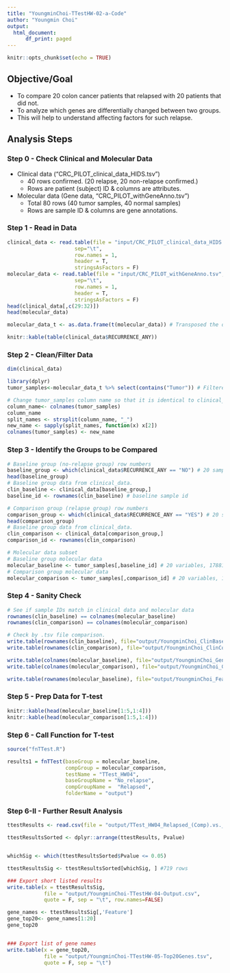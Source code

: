 ```yaml
---
title: "YoungminChoi-TTestHW-02-a-Code"
author: "Youngmin Choi"
output: 
  html_document:
      df_print: paged
---
```


```r
knitr::opts_chunk$set(echo = TRUE)
```

## Objective/Goal
- To compare 20 colon cancer patients that relapsed with 20 patients that did not. 
- To analyze which genes are differentially changed between two groups. 
- This will help to understand affecting factors for such relapse. 

## Analysis Steps 

### Step 0 - Check Clinical and Molecular Data 
- Clinical data ("CRC_PILOT_clinical_data_HIDS.tsv")
    - 40 rows confirmed. (20 relapse, 20 non-relapse confirmed.)
    - Rows are patient (subject) ID & columns are attributes. 
- Molecular data (Gene data, "CRC_PILOT_withGeneAnno.tsv")
    - Total 80 rows (40 tumor samples, 40 normal samples)
    - Rows are sample ID & columns are gene annotations.  


### Step 1 - Read in Data
```r
clinical_data <- read.table(file = "input/CRC_PILOT_clinical_data_HIDS.tsv",
                      sep="\t",
                      row.names = 1,
                      header = T, 
                      stringsAsFactors = F)
molecular_data <- read.table(file = "input/CRC_PILOT_withGeneAnno.tsv",
                      sep="\t",
                      row.names = 1,
                      header = T, 
                      stringsAsFactors = F)
head(clinical_data[,c(29:32)])
head(molecular_data)

molecular_data_t <- as.data.frame(t(molecular_data)) # Transposed the data so that the gene annotations are row and sample IDs are columns. 

knitr::kable(table(clinical_data$RECURRENCE_ANY))
```

### Step 2 - Clean/Filter Data
```r
dim(clinical_data)

library(dplyr)
tumor_samples<-molecular_data_t %>% select(contains("Tumor")) # Filtered only tumor samples from molecular data (transposed). 40 samples confirmed! 

# Change tumor_samples column name so that it is identical to clinical_data ID. 
column_name<- colnames(tumor_samples)
column_name
split_names <- strsplit(column_name, "_")
new_name <- sapply(split_names, function(x) x[2])
colnames(tumor_samples) <- new_name
```


### Step 3 - Identify the Groups to be Compared
```r
# Baseline group (no-relapse group) row numbers
baseline_group <- which(clinical_data$RECURRENCE_ANY == "NO") # 20 samples
head(baseline_group)
# Baseline group data from clinical_data. 
clin_baseline <- clinical_data[baseline_group,]
baseline_id <- rownames(clin_baseline) # baseline sample id 

# Comparison group (relapse group) row numbers
comparison_group <- which(clinical_data$RECURRENCE_ANY == "YES") # 20 samples
head(comparison_group)
# Baseline group data from clinical_data. 
clin_comparison <- clinical_data[comparison_group,]
comparison_id <- rownames(clin_comparison)

# Molecular data subset 
# Baseline group molecular data
molecular_baseline <- tumor_samples[,baseline_id] # 20 variables, 17881 rows
# Comparison group molecular data
molecular_comparison <- tumor_samples[,comparison_id] # 20 variables, 17881 rows


```

### Step 4 - Sanity Check
```r
# See if sample IDs match in clinical data and molecular data
rownames(clin_baseline) == colnames(molecular_baseline)
rownames(clin_comparison) == colnames(molecular_comparison)

# Check by .tsv file comparison. 
write.table(rownames(clin_baseline), file="output/YoungminChoi_ClinBaseIDs.tsv", sep="\t", quote=F)
write.table(rownames(clin_comparison), file="output/YoungminChoi_ClinCompIDs.tsv", sep="\t", quote=F)

write.table(colnames(molecular_baseline), file="output/YoungminChoi_GeneExpBaseIDs.tsv", sep="\t", quote=F)
write.table(colnames(molecular_comparison), file="output/YoungminChoi_GeneExpCompIDs.tsv", sep="\t", quote=F)

write.table(rownames(molecular_baseline), file="output/YoungminChoi_FeatureIDs.tsv")
```

### Step 5 - Prep Data for T-test
```r
knitr::kable(head(molecular_baseline[1:5,1:4]))
knitr::kable(head(molecular_comparison[1:5,1:4]))

```

### Step 6 - Call Function for T-test 
```r
source("fnTTest.R")

results1 = fnTTest(baseGroup = molecular_baseline, 
                   compGroup = molecular_comparison, 
                   testName = "TTest_HW04", 
                   baseGroupName = "No_relapse",
                   compGroupName =  "Relapsed",
                   folderName = "output")

```

### Step 6-II - Further Result Analysis

```r
ttestResults <- read.csv(file = "output/TTest_HW04_Relapsed_(Comp).vs._No_relapse_(Base).TTest.csv")

ttestResultsSorted <- dplyr::arrange(ttestResults, Pvalue)


whichSig <- which(ttestResultsSorted$Pvalue <= 0.05) 

ttestResultsSig <- ttestResultsSorted[whichSig, ] #719 rows 

### Export short listed results
write.table(x = ttestResultsSig, 
            file = "output/YoungminChoi-TTestHW-04-Output.csv", 
            quote = F, sep = "\t", row.names=FALSE)

gene_names <- ttestResultsSig[,'Feature']
gene_top20<- gene_names[1:20]
gene_top20


### Export list of gene names
write.table(x = gene_top20, 
            file = "output/YoungminChoi-TTestHW-05-Top20Genes.tsv", 
            quote = F, sep = "\t")



```
